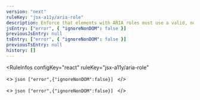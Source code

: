 ```yaml
---
version: "next"
ruleKey: "jsx-a11y/aria-role"
description: Enforce that elements with ARIA roles must use a valid, non-abstract ARIA role
jsEntry: ["error", { "ignoreNonDOM": false }]
previousJsEntry: null
tsEntry: ["error", { "ignoreNonDOM": false }]
previousTsEntry: null
history: []
---
```


<RuleInfos 
  configKey="react" 
  ruleKey="jsx-a11y/aria-role" 
>
  <>
    ```json
    ["error",{"ignoreNonDOM":false}]
    ```
  </>

  <>
    ```json
    ["error",{"ignoreNonDOM":false}]
    ```
  </>
</RuleInfos>

